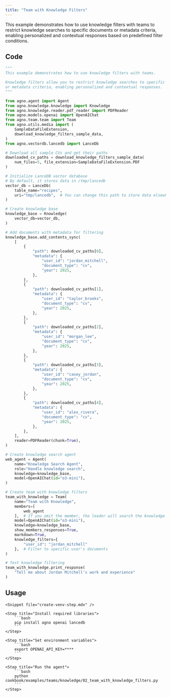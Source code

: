 ```yaml
---
title: "Team with Knowledge Filters"
---
```


This example demonstrates how to use knowledge filters with teams to restrict knowledge searches to specific documents or metadata criteria, enabling personalized and contextual responses based on predefined filter conditions.

## Code

```python cookbook/examples/teams/knowledge/02_team_with_knowledge_filters.py
"""
This example demonstrates how to use knowledge filters with teams.

Knowledge filters allow you to restrict knowledge searches to specific documents
or metadata criteria, enabling personalized and contextual responses.
"""

from agno.agent import Agent
from agno.knowledge.knowledge import Knowledge
from agno.knowledge.reader.pdf_reader import PDFReader
from agno.models.openai import OpenAIChat
from agno.team.team import Team
from agno.utils.media import (
    SampleDataFileExtension,
    download_knowledge_filters_sample_data,
)
from agno.vectordb.lancedb import LanceDb

# Download all sample CVs and get their paths
downloaded_cv_paths = download_knowledge_filters_sample_data(
    num_files=5, file_extension=SampleDataFileExtension.PDF
)

# Initialize LanceDB vector database
# By default, it stores data in /tmp/lancedb
vector_db = LanceDb(
    table_name="recipes",
    uri="tmp/lancedb",  # You can change this path to store data elsewhere
)

# Create knowledge base
knowledge_base = Knowledge(
    vector_db=vector_db,
)

# Add documents with metadata for filtering
knowledge_base.add_contents_sync(
    [
        {
            "path": downloaded_cv_paths[0],
            "metadata": {
                "user_id": "jordan_mitchell",
                "document_type": "cv",
                "year": 2025,
            },
        },
        {
            "path": downloaded_cv_paths[1],
            "metadata": {
                "user_id": "taylor_brooks",
                "document_type": "cv",
                "year": 2025,
            },
        },
        {
            "path": downloaded_cv_paths[2],
            "metadata": {
                "user_id": "morgan_lee",
                "document_type": "cv",
                "year": 2025,
            },
        },
        {
            "path": downloaded_cv_paths[3],
            "metadata": {
                "user_id": "casey_jordan",
                "document_type": "cv",
                "year": 2025,
            },
        },
        {
            "path": downloaded_cv_paths[4],
            "metadata": {
                "user_id": "alex_rivera",
                "document_type": "cv",
                "year": 2025,
            },
        },
    ],
    reader=PDFReader(chunk=True),
)

# Create knowledge search agent
web_agent = Agent(
    name="Knowledge Search Agent",
    role="Handle knowledge search",
    knowledge=knowledge_base,
    model=OpenAIChat(id="o3-mini"),
)

# Create team with knowledge filters
team_with_knowledge = Team(
    name="Team with Knowledge",
    members=[
        web_agent
    ],  # If you omit the member, the leader will search the knowledge base itself.
    model=OpenAIChat(id="o3-mini"),
    knowledge=knowledge_base,
    show_members_responses=True,
    markdown=True,
    knowledge_filters={
        "user_id": "jordan_mitchell"
    },  # Filter to specific user's documents
)

# Test knowledge filtering
team_with_knowledge.print_response(
    "Tell me about Jordan Mitchell's work and experience"
)
```

## Usage

<Steps>

    <Snippet file="create-venv-step.mdx" />

    <Step title="Install required libraries">
        ```bash
        pip install agno openai lancedb
        ```
    </Step>

    <Step title="Set environment variables">
        ```bash
        export OPENAI_API_KEY=****
        ```
    </Step>

    <Step title="Run the agent">
        ```bash
        python cookbook/examples/teams/knowledge/02_team_with_knowledge_filters.py
        ```
    </Step>

</Steps>